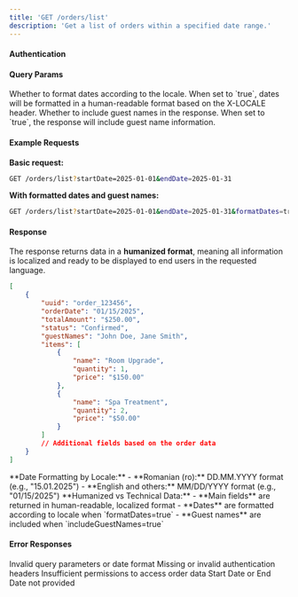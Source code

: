 ```yaml
---
title: 'GET /orders/list'
description: 'Get a list of orders within a specified date range.'
---
```



<HumanizedFormatNote />

#### Authentication

<AuthenticationInfo />

#### Query Params

<DateRangeParams />

<ParamField path="formatDates" type="boolean" default="false">
	Whether to format dates according to the locale. When set to `true`, dates
	will be formatted in a human-readable format based on the X-LOCALE header.
</ParamField>

<ParamField path="includeGuestNames" type="boolean" default="false">
	Whether to include guest names in the response. When set to `true`, the
	response will include guest name information.
</ParamField>

#### Example Requests

**Basic request:**

```bash
GET /orders/list?startDate=2025-01-01&endDate=2025-01-31
```

**With formatted dates and guest names:**

```bash
GET /orders/list?startDate=2025-01-01&endDate=2025-01-31&formatDates=true&includeGuestNames=true
```

#### Response

The response returns data in a **humanized format**, meaning all information is localized and ready to be displayed to end users in the requested language.

```json
[
	{
		"uuid": "order_123456",
		"orderDate": "01/15/2025",
		"totalAmount": "$250.00",
		"status": "Confirmed",
		"guestNames": "John Doe, Jane Smith",
		"items": [
			{
				"name": "Room Upgrade",
				"quantity": 1,
				"price": "$150.00"
			},
			{
				"name": "Spa Treatment",
				"quantity": 2,
				"price": "$50.00"
			}
		]
		// Additional fields based on the order data
	}
]
```

<Note>
	**Date Formatting by Locale:** - **Romanian (ro):** DD.MM.YYYY format (e.g.,
	"15.01.2025") - **English and others:** MM/DD/YYYY format (e.g.,
	"01/15/2025")
</Note>

<Note>
	**Humanized vs Technical Data:** - **Main fields** are returned in
	human-readable, localized format - **Dates** are formatted according to
	locale when `formatDates=true` - **Guest names** are included when
	`includeGuestNames=true`
</Note>

#### Error Responses

<ResponseField name="400" type="Bad Request">
	Invalid query parameters or date format
</ResponseField>

<ResponseField name="401" type="Unauthorized">
	Missing or invalid authentication headers
</ResponseField>

<ResponseField name="403" type="Forbidden">
	Insufficient permissions to access order data
</ResponseField>

<ResponseField name="404" type="Not Found">
	Start Date or End Date not provided
</ResponseField>
